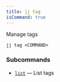 ```yaml
---
title: jj tag
isCommand: true
---
```


Manage tags

```shell title="Usage"
jj tag <COMMAND>
```

### Subcommands

- [`list`](./jj/tag/list) — List tags

